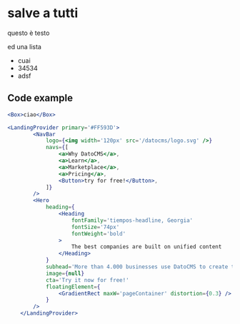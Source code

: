 # salve a tutti

questo è testo

ed una lista

-   cuai
-   34534
-   adsf

## Code example

```jsx
<Box>ciao</Box>
```

```jsx
<LandingProvider primary='#FF593D'>
        <NavBar
            logo={<img width='120px' src='/datocms/logo.svg' />}
            navs={[
                <a>Why DatoCMS</a>,
                <a>Learn</a>,
                <a>Marketplace</a>,
                <a>Pricing</a>,
                <Button>try for free!</Button>,
            ]}
        />
        <Hero
            heading={
                <Heading
                    fontFamily='tiempos-headline, Georgia'
                    fontSize='74px'
                    fontWeight='bold'
                >
                    The best companies are built on unified content
                </Heading>
            }
            subhead='More than 4.000 businesses use DatoCMS to create their online content at scale from a central hub, and distribute it easily via API to websites and any other digital experience.'
            image={null}
            cta='Try it now for free!'
            floatingElement={
                <GradientRect maxW='pageContainer' distortion={0.3} />
            }
        />
    </LandingProvider>
```
